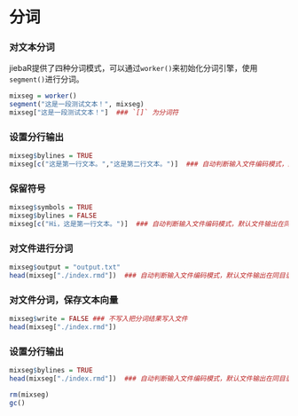 # 分词

### 对文本分词

jiebaR提供了四种分词模式，可以通过`worker()`来初始化分词引擎，使用`segment()`进行分词。

```r
mixseg = worker()
segment("这是一段测试文本！", mixseg)
mixseg["这是一段测试文本！"]  ### `[]` 为分词符
```

### 设置分行输出

```r
mixseg$bylines = TRUE
mixseg[c("这是第一行文本。","这是第二行文本。")]  ### 自动判断输入文件编码模式，默认文件输出在同目录下。
```

### 保留符号

```r
mixseg$symbols = TRUE
mixseg$bylines = FALSE
mixseg[c("Hi，这是第一行文本。")]  ### 自动判断输入文件编码模式，默认文件输出在同目录下。
```


### 对文件进行分词

```r
mixseg$output = "output.txt"
head(mixseg["./index.rmd"])  ### 自动判断输入文件编码模式，默认文件输出在同目录下。
```

### 对文件分词，保存文本向量

```r
mixseg$write = FALSE ### 不写入把分词结果写入文件
head(mixseg["./index.rmd"])
```

### 设置分行输出

```r
mixseg$bylines = TRUE
head(mixseg["./index.rmd"])  ### 自动判断输入文件编码模式，默认文件输出在同目录下。
```

```r
rm(mixseg)
gc()
```
